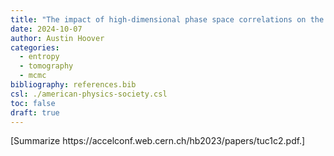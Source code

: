 ```yaml
---
title: "The impact of high-dimensional phase space correlations on the beam dynamics in a linear accelerator"
date: 2024-10-07
author: Austin Hoover
categories:
  - entropy
  - tomography
  - mcmc
bibliography: references.bib
csl: ./american-physics-society.csl
toc: false
draft: true
---
```


[Summarize https://accelconf.web.cern.ch/hb2023/papers/tuc1c2.pdf.]